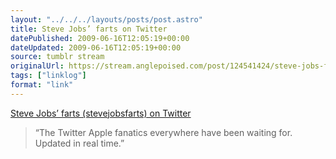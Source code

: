 ```yaml
---
layout: "../../../layouts/posts/post.astro"
title: Steve Jobs’ farts on Twitter
datePublished: 2009-06-16T12:05:19+00:00
dateUpdated: 2009-06-16T12:05:19+00:00
source: tumblr stream
originalUrl: https://stream.anglepoised.com/post/124541424/steve-jobs-farts-stevejobsfarts-on-twitter
tags: ["linklog"]
format: "link"
---
```


[Steve Jobs&#8217; farts (stevejobsfarts) on Twitter][1]

> &ldquo;The Twitter Apple fanatics everywhere have been waiting for. Updated in real time.&rdquo;

[1]: http://twitter.com/stevejobsfarts/
